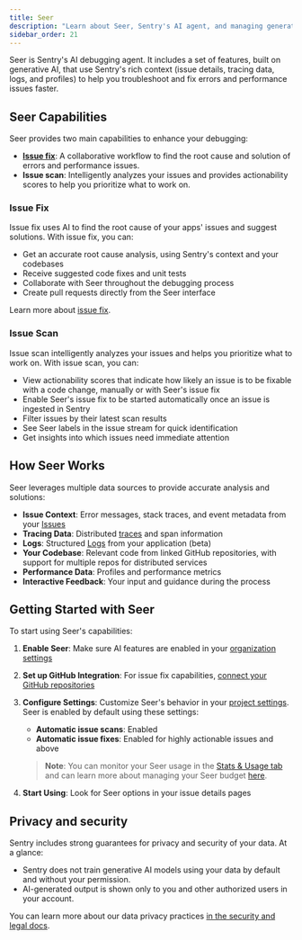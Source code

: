 ```yaml
---
title: Seer
description: "Learn about Seer, Sentry's AI agent, and managing generative AI features."
sidebar_order: 21
---
```


Seer is Sentry's AI debugging agent. It includes a set of features, built on generative AI, that use Sentry's rich context (issue details, tracing data, logs, and profiles) to help you troubleshoot and fix errors and performance issues faster.

## Seer Capabilities

Seer provides two main capabilities to enhance your debugging:

- [**Issue fix**](#issue-fix): A collaborative workflow to find the root cause and solution of errors and performance issues.
- **Issue scan**: Intelligently analyzes your issues and provides actionability scores to help you prioritize what to work on.

### Issue Fix

Issue fix uses AI to find the root cause of your apps' issues and suggest solutions. With issue fix, you can:

- Get an accurate root cause analysis, using Sentry's context and your codebases
- Receive suggested code fixes and unit tests
- Collaborate with Seer throughout the debugging process
- Create pull requests directly from the Seer interface

Learn more about [issue fix](./issue-fix/).

### Issue Scan

Issue scan intelligently analyzes your issues and helps you prioritize what to work on. With issue scan, you can:

- View actionability scores that indicate how likely an issue is to be fixable with a code change, manually or with Seer's issue fix
- Enable Seer's issue fix to be started automatically once an issue is ingested in Sentry
- Filter issues by their latest scan results
- See Seer labels in the issue stream for quick identification
- Get insights into which issues need immediate attention

## How Seer Works

Seer leverages multiple data sources to provide accurate analysis and solutions:

- **Issue Context**: Error messages, stack traces, and event metadata from your [Issues](/product/issues/)
- **Tracing Data**: Distributed [traces](/concepts/key-terms/tracing/#whats-a-trace) and span information
- **Logs**: Structured [Logs](/product/explore/logs/) from your application (beta)
- **Your Codebase**: Relevant code from linked GitHub repositories, with support for multiple repos for distributed services
- **Performance Data**: Profiles and performance metrics
- **Interactive Feedback**: Your input and guidance during the process

## Getting Started with Seer

To start using Seer's capabilities:

1. **Enable Seer**: Make sure AI features are enabled in your [organization settings](https://sentry.io/orgredirect/organizations/:orgslug/settings/#hideAiFeatures)
2. **Set up GitHub Integration**: For issue fix capabilities, [connect your GitHub repositories](/organization/integrations/source-code-mgmt/github/)
3. **Configure Settings**: Customize Seer's behavior in your [project settings](https://sentry.io/settings/seer/). Seer is enabled by default using these settings:
    - **Automatic issue scans**: Enabled
    - **Automatic issue fixes**: Enabled for highly actionable issues and above

    > **Note**: You can monitor your Seer usage in the [Stats & Usage tab](https://sentry.io/settings/stats/) and can learn more about managing your Seer budget [here](/pricing/quotas/manage-seer-budget/).
4. **Start Using**: Look for Seer options in your issue details pages

## Privacy and security

Sentry includes strong guarantees for privacy and security of your data. At a glance:

- Sentry does not train generative AI models using your data by default and without your permission.
- AI-generated output is shown only to you and other authorized users in your account.

You can learn more about our data privacy practices [in the security and legal docs](/security-legal-pii/security/ai-ml-policy/#use-of-identifying-data-for-generative-ai-features).
